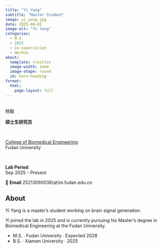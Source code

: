 ```yaml
---
title: "Yi Yang"
subtitle: "Master Student"
image: yi_yang.jpg
date: 2025-09-01
image-alt: "Yi Yang"
categories:
  - M.S.
  - 2025
  - Co-supervision
  - He/Him
about:
  template: trestles
  image-width: 14em
  image-shape: round
  id: hero-heading
format:
  html:
    page-layout: full
---
```


::: {#hero-heading}

&nbsp;
<div class="h1">杨毅</div>

**硕士生研究员**  

&nbsp;

[College of Biomedical Engineering](https://bme-college.fudan.edu.cn/)  
Fudan University

&nbsp;

**Lab Period**  
Sep 2025 - Present

📧 **Email** 25213090038(at)m.fudan.edu.cn

:::

## About

::: {.grid}

::: {.g-col-6 #about-me-1}

Yi Yang is a master's student working on brain signal generation.

:::

::: {.g-col-6 #about-me-2}

Yi joined the lab in 2025 and is currently pursuing his Master's degree in Biomedical Engineering at the Fudan University.

<ul class="fa-ul">
   <li><span class="fa-li"><i class="fa-solid fa-graduation-cap"></i></span>M.S. ∙ Fudan University ∙ Expected 2028</li>
   <li><span class="fa-li"><i class="fa-solid fa-graduation-cap"></i></span>B.S. ∙ Xiamen University ∙ 2025</li>
</ul>

:::
:::
